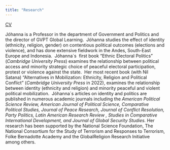 ```yaml
---
title: "Research"
---
```


[CV](files/Birnir_CV.pdf)

Jóhanna is a Professor in the department of Government and Politics and the director of GVPT Global Learning.  Jóhanna studies the effect of identity (ethnicity, religion, gender) on contentious political outcomes (elections and violence), and has done extensive fieldwork in the Andes, South-East Europe and Indonesia.  Jóhanna´s  first book "Ethnic Electoral Politics" (*Cambridge University Press*) examines the relationship between political access and minority strategic choice of peaceful electoral participation, protest or violence against the state.  Her most recent book (with Nil Satana) "Alternatives in Mobilization: Ethnicity, Religion and Political Conflict" (*Cambridge University Press* in 2022), examines the relationship between identity (ethnicity and religion) and minority peaceful and violent political mobilization.  Jóhanna´s articles on identity and politics are published in numerous academic journals including the *American Political Science Review, American Journal of Political Science, Comparative Political Studies, Journal of Peace Research, Journal of Conflict Resolution, Party Politics, Latin American Research Review , Studies in Comparative International Development, and Journal of Global Security Studies.* Her research has been supported by the National Science Foundation, The National Consortium for the Study of Terrorism and Responses to Terrorism, Folke Bernadotte Academy and the GlobalReligion Research Initiative  among others. 
